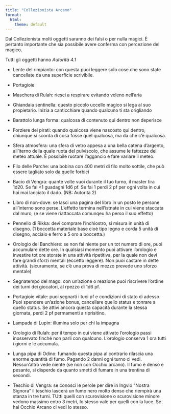```yaml
---
title: "Collezionista Arcano"
format:
  html:
    theme: default
---
```


Dal Collezionista molti oggetti saranno dei falsi o per nulla magici. È pertanto importante che sia possibile avere conferma con percezione del magico.

Tutti gli oggetti hanno *Autorità 4.1*

- Lente del rimpianto: con questa puoi leggere solo cose che sono state cancellate da una superficie scrivibile. 


- Portagioie 
- Maschera di Rulah: riesci a respirare evitando veleno nell'aria 

- Ghiandaia sentinella: questo piccolo uccello magico si lega al suo propietario. Inizia a canticchiare quando qualcuno ti sta origliando
- Barattolo lunga forma: qualcosa di contenuto qui dentro non deperisce
- Forziere dei pirati: quando qualcosa viene nascosto qui dentro, chiunque si scorda di cosa fosse quel qualcosa, ma da che c'è qualcosa.

- Sfera atmosfera: una sfera di vetro appesa a una bella catena d'argento, all'iterno della quale ruota del pulviscolo, che assume le fattezze del meteo attuale. È possibile ruotare l'aggancio e fare variare il meteo.

- Filo delle Parche: una bobina con 400 metri di filo molto sottile, che può essere tagliato solo da quelle forbici 
- Bacio di Vengra: quante volte vuoi durante il tuo turno, il master tira 1d20. Se fai <1 guadagni 1d6 pf. Se fai 1 perdi 2 pf per ogni volta in cui hai mai lanciato il dado. (NB: Autorità 2)

- Libro di non-dove: se lasci una pagina del libro in un posto le persone all'interno sono perse. L'effetto termina nell'istnate in cui viene staccata dal muro, (e se viene riattaccata comunqeu ha perso il suo effetto)

- Pennello di Rikka: devi comprare l'inchiostro, si misura in unità di disegno. (1 boccetta materiale base cioè tipo legno e corda 5 unità di disegno, acciaio e ferro a 5 oro a boccetta.)

- Orologio del Banchiere: se non fai niente per un tot numero di ore, puoi accumulare dette ore. In qualsiasi momento puoi attivare l'orologio e investire tot ore storate in una attività ripetitiva, per la quale non devi fare grandi sforzi mentali (eccetto leggere). Non puoi castare in dette attività. (sicuramente, se c'è una prova di mezzo prevede uno sforzo mentale)
- Segnatempo del mago: con un'azione o reazione puoi riscrivere  l'ordine dei turni dei giocatori, al rpezzo di 1d6 pf. 
- Portagioie vitale: puoi segnarti i tuoi pf e condizioni di stato di adesso. Puoi spendere un'azione bonus, cancellare quello status e tonrare a quello status.  Se attivi ancora questa capacità durante la stessa giornata, perdi 2 pf permamenti a riprisitino. 

- Lampada di Lupin: illumina solo per chi la impugna
- Orologio di Rulah: per il tempo in cui viene attivato l'orologio passi inosservato finché non parli con qualcuno. L'orologio conserva 1 ora tutti i giorni e le accumula. 

- Lunga pipa di Odino: fumando questa pipa al contrario rilascia una enorme quantità di fumo. Pagando 2 danni ogni turno ci vedi. Nessun'altro vede niente (se non con Occhio arcano). Il fumo è denso e pesante, si disperde da quanto smetti di fumare in una trentina di secondi.
- Teschio di Vengra: se conosci le perole per dire in Ingvio "Nostra Signora" il teschio lascerà un fumo nero molto denso che riempirà una stanza in tre turni. TUtti quelli con scurovisione o scurovisione minore vedono massimo entro 3 metri, lo stesso vale per quelli con la luce. Se hai Occhio Arcano ci vedi lo stesso.